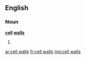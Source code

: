 ==English==

===Noun===
'''[[cell]] [[wall]]s'''

# {{plural of|cell wall}}

[[ar:cell walls]]
[[fr:cell walls]]
[[mg:cell walls]]
